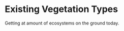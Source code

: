 # Existing Vegetation Types {#evt}

Getting at amount of ecosystems on the ground today.


```r

```

